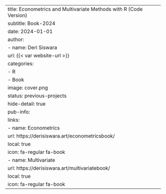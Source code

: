 ---
title: Econometrics and Multivariate Methods with R (Code Version)
subtitle: Book-2024
date: 2024-01-01
author:
  - name: Deri Siswara
    url: {{< var website-url >}}
categories:
  - R
  - Book
image: cover.png
status: previous-projects
hide-detail: true
pub-info:
  links:
    - name: Econometrics
      url: https://derisiswara.art/econometricsbook/
      local: true
      icon: fa-regular fa-book
    - name: Multivariate
      url: https://derisiswara.art/multivariatebook/
      local: true
      icon: fa-regular fa-book
---